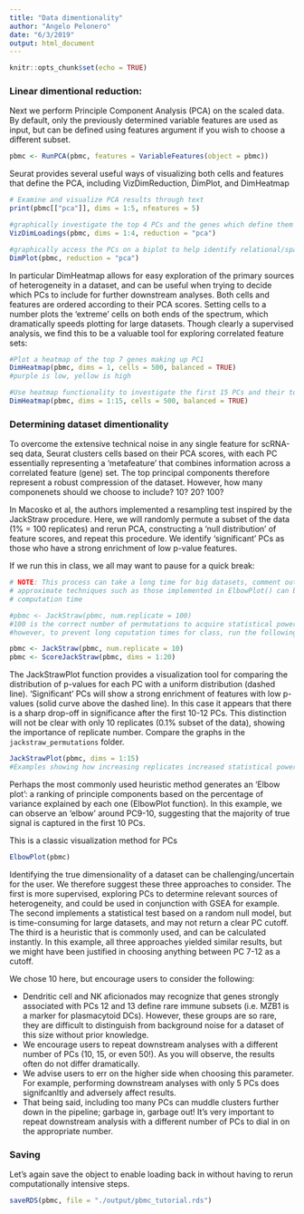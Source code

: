 ```yaml
---
title: "Data dimentionality"
author: "Angelo Pelonero"
date: "6/3/2019"
output: html_document
---
```


```r
knitr::opts_chunk$set(echo = TRUE)
```

### Linear dimentional reduction:

Next we perform Principle Component Analysis (PCA) on the scaled data. By default, only the previously determined variable features are used as input, but can be defined using features argument if you wish to choose a different subset.
```r
pbmc <- RunPCA(pbmc, features = VariableFeatures(object = pbmc))
```
Seurat provides several useful ways of visualizing both cells and features that define the PCA, including VizDimReduction, DimPlot, and DimHeatmap
```r
# Examine and visualize PCA results through text
print(pbmc[["pca"]], dims = 1:5, nfeatures = 5)
```

```r
#graphically investigate the top 4 PCs and the genes which define them
VizDimLoadings(pbmc, dims = 1:4, reduction = "pca")
```

```r
#graphically access the PCs on a biplot to help identify relational/spatial information 
DimPlot(pbmc, reduction = "pca")
```

In particular DimHeatmap allows for easy exploration of the primary sources of heterogeneity in a dataset, and can be useful when trying to decide which PCs to include for further downstream analyses. Both cells and features are ordered according to their PCA scores. Setting cells to a number plots the ‘extreme’ cells on both ends of the spectrum, which dramatically speeds plotting for large datasets. Though clearly a supervised analysis, we find this to be a valuable tool for exploring correlated feature sets:
```r
#Plot a heatmap of the top 7 genes making up PC1
DimHeatmap(pbmc, dims = 1, cells = 500, balanced = TRUE)
#purple is low, yellow is high
```

```r
#Use heatmap functionality to investigate the first 15 PCs and their top 7 defining genes
DimHeatmap(pbmc, dims = 1:15, cells = 500, balanced = TRUE)
```

### Determining dataset dimentionality

To overcome the extensive technical noise in any single feature for scRNA-seq data, Seurat clusters cells based on their PCA scores, with each PC essentially representing a ‘metafeature’ that combines information across a correlated feature (gene) set. The top principal components therefore represent a robust compression of the dataset. However, how many componenets should we choose to include? 10? 20? 100?

In Macosko et al, the authors implemented a resampling test inspired by the JackStraw procedure. Here, we will randomly permute a subset of the data (1% = 100 replicates) and rerun PCA, constructing a ‘null distribution’ of feature scores, and repeat this procedure. We identify ‘significant’ PCs as those who have a strong enrichment of low p-value features.

If we run this in class, we all may want to pause for a quick break:
```r
# NOTE: This process can take a long time for big datasets, comment out for expediency. More
# approximate techniques such as those implemented in ElbowPlot() can be used to reduce
# computation time

#pbmc <- JackStraw(pbmc, num.replicate = 100) 
#100 is the correct number of permutations to acquire statistical power
#however, to prevent long coputation times for class, run the following:

pbmc <- JackStraw(pbmc, num.replicate = 10)
pbmc <- ScoreJackStraw(pbmc, dims = 1:20)
```
The JackStrawPlot function provides a visualization tool for comparing the distribution of p-values for each PC with a uniform distribution (dashed line). ‘Significant’ PCs will show a strong enrichment of features with low p-values (solid curve above the dashed line). In this case it appears that there is a sharp drop-off in significance after the first 10-12 PCs. This distinction will not be clear with only 10 replicates (0.1% subset of the data), showing the importance of replicate number. Compare the graphs in the `jackstraw_permutations` folder. 

```r
JackStrawPlot(pbmc, dims = 1:15)
#Examples showing how increasing replicates increased statistical power are on the github
```

Perhaps the most commonly used heuristic method generates an ‘Elbow plot’: a ranking of principle components based on the percentage of variance explained by each one (ElbowPlot function). In this example, we can observe an ‘elbow’ around PC9-10, suggesting that the majority of true signal is captured in the first 10 PCs.

This is a classic visualization method for PCs
```r
ElbowPlot(pbmc)
```
Identifying the true dimensionality of a dataset can be challenging/uncertain for the user. We therefore suggest these three approaches to consider. The first is more supervised, exploring PCs to determine relevant sources of heterogeneity, and could be used in conjunction with GSEA for example. The second implements a statistical test based on a random null model, but is time-consuming for large datasets, and may not return a clear PC cutoff. The third is a heuristic that is commonly used, and can be calculated instantly. In this example, all three approaches yielded similar results, but we might have been justified in choosing anything between PC 7-12 as a cutoff.

We chose 10 here, but encourage users to consider the following:

  - Dendritic cell and NK aficionados may recognize that genes strongly associated with PCs 12 and 13 define rare immune subsets (i.e. MZB1 is a marker for plasmacytoid DCs). However, these groups are so rare, they are difficult to distinguish from background noise for a dataset of this size without prior knowledge.
  - We encourage users to repeat downstream analyses with a different number of PCs (10, 15, or even 50!). As you will observe, the results often do not differ dramatically.
  - We advise users to err on the higher side when choosing this parameter. For example, performing downstream analyses with only 5 PCs does signifcanltly and adversely affect results.
  - That being said, including too many PCs can muddle clusters further down in the pipeline; garbage in, garbage out! It's very important to repeat downstream analysis with a different number of PCs to dial in on the appropriate number.

### Saving
  
Let's again save the object to enable loading back in without having to rerun computationally intensive steps.
```r
saveRDS(pbmc, file = "./output/pbmc_tutorial.rds")
```